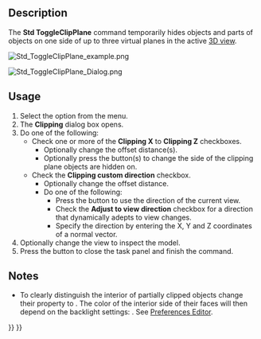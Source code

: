 <languages/>

{{Docnav
|[[Std_AxisCross|AxisCross]]
|[[Part_SectionCut|Part SectionCut]]
|[[Std_View_Menu|Std View Menu]]
|IconL=Std_AxisCross.svg
|IconR=Part_SectionCut.svg
|IconC=Freecad.svg
}}

{{GuiCommand
|Name=Std ToggleClipPlane
|MenuLocation=View → Clipping plane
|Workbenches=All
|SeeAlso=[[Part_SectionCut|Part SectionCut]]
}}

==Description==

The '''Std ToggleClipPlane''' command temporarily hides objects and parts of objects on one side of up to three virtual planes in the active [[3D_view|3D view]].

[[Image:Std_ToggleClipPlane_example.png]]
{{Caption|A clipped hollow object}}

[[Image:Std_ToggleClipPlane_Dialog.png]]
{{Caption|The Clipping dialog box}}

==Usage==

# Select the {{MenuCommand|View → [[Image:Std_ToggleClipPlane.svg|16px]] Clipping plane}} option from the menu.
# The '''Clipping''' dialog box opens.
# Do one of the following:
#* Check one or more of the '''Clipping X''' to '''Clipping Z''' checkboxes.
#** Optionally change the offset distance(s).
#** Optionally press the {{Button|Flip}} button(s) to change the side of the clipping plane objects are hidden on.
#* Check the '''Clipping custom direction''' checkbox.
#** Optionally change the offset distance.
#** Do one of the following:
#*** Press the {{Button|View}} button to use the direction of the current view.
#*** Check the '''Adjust to view direction''' checkbox for a direction that dynamically adepts to view changes.
#*** Specify the direction by entering the X, Y and Z coordinates of a normal vector.
# Optionally change the view to inspect the model.
# Press the {{Button|Close}} button to close the task panel and finish the command.

==Notes==

* To clearly distinguish the interior of partially clipped objects change their {{PropertyView|Lighting}} property to {{Value|One side}}. The color of the interior side of their faces will then depend on the backlight settings: {{MenuCommand|Edit → Preferences... → Display → 3D View → Backlight color - Intensity}}. See [[Preferences_Editor#3D_View|Preferences Editor]].


{{Docnav
|[[Std_AxisCross|AxisCross]]
|[[Part_SectionCut|Part SectionCut]]
|[[Std_View_Menu|Std View Menu]]
|IconL=Std_AxisCross.svg
|IconR=Part_SectionCut.svg
|IconC=Freecad.svg
}}

{{Std_Base_navi{{#translation:}}}}
{{Userdocnavi{{#translation:}}}}